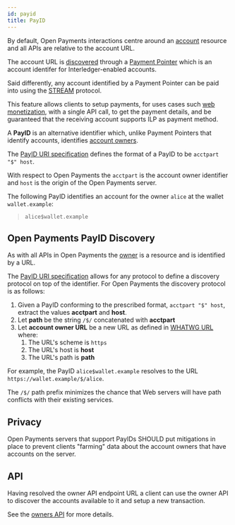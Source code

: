 ```yaml
---
id: payid
title: PayID
---
```



By default, Open Payments interactions centre around an [account](./accounts)
resource and all APIs are relative to the account URL.

The account URL is [discovered](./discovery) through a
[Payment Pointer](./terminology#payment-pointer) which is an account identifer
for Interledger-enabled accounts.

Said differently, any account identified by a Payment Pointer can be paid into
using the [STREAM](terminology#STREAM) protocol.

This feature allows clients to setup payments, for uses cases such
[web monetization](./web-monetization), with a single API call, to get the
payment details, and be guaranteed that the receiving account supports ILP as
payment method.

A **PayID** is an alternative identifier which, unlike Payment Pointers that
identify accounts, identifies [account owners](./terminology#account-owner).

The
[PayID URI specification](https://github.com/xpring-eng/rfcs/blob/master/payid/dist/spec/payid-uri.txt)
defines the format of a PayID to be `acctpart "$" host`.

With respect to Open Payments the `acctpart` is the account owner identifier and
`host` is the origin of the Open Payments server.

The following PayID identifies an account for the owner `alice` at the wallet
`wallet.example`:

> `alice$wallet.example`

## Open Payments PayID Discovery

As with all APIs in Open Payments the [owner](./owner.mdx) is a resource and is
identified by a URL.

The
[PayID URI specification](https://github.com/xpring-eng/rfcs/blob/master/payid/dist/spec/payid-uri.txt)
allows for any protocol to define a discovery protocol on top of the identifier.
For Open Payments the discovery protocol is as follows:

1. Given a PayID conforming to the prescribed format, `acctpart "$" host`,
   extract the values **acctpart** and **host**.
2. Let **path** be the string `/$/` concatenated with **acctpart**
3. Let **account owner URL** be a new URL as defined in
   [WHATWG URL](https://url.spec.whatwg.org/#concept-url) where:
   1. The URL's scheme is `https`
   2. The URL's host is **host**
   3. The URL's path is **path**

For example, the PayID `alice$wallet.example` resolves to the URL
`https://wallet.example/$/alice`.

The `/$/` path prefix minimizes the chance that Web servers will have path
conflicts with their existing services.

## Privacy

Open Payments servers that support PayIDs SHOULD put mitigations in place to
prevent clients "farming" data about the account owners that have accounts on
the server.

## API

Having resolved the owner API endpoint URL a client can use the owner API to
discover the accounts available to it and setup a new transaction.

See the [owners API](./owners) for more details.
